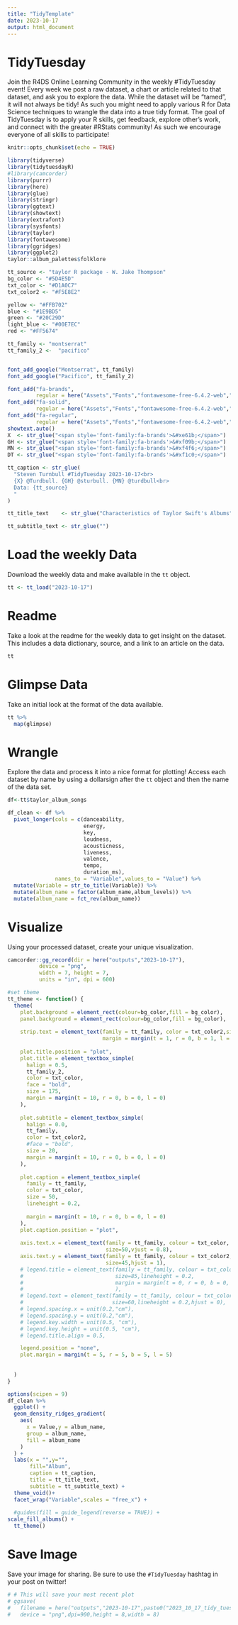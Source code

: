 ```yaml
---
title: "TidyTemplate"
date: 2023-10-17
output: html_document
---
```


# TidyTuesday

Join the R4DS Online Learning Community in the weekly #TidyTuesday event!
Every week we post a raw dataset, a chart or article related to that dataset, and ask you to explore the data.
While the dataset will be “tamed”, it will not always be tidy! As such you might need to apply various R for Data Science techniques to wrangle the data into a true tidy format.
The goal of TidyTuesday is to apply your R skills, get feedback, explore other’s work, and connect with the greater #RStats community!
As such we encourage everyone of all skills to participate!

```r

knitr::opts_chunk$set(echo = TRUE)

library(tidyverse)
library(tidytuesdayR)
#library(camcorder)
library(purrr)
library(here)
library(glue)
library(stringr)
library(ggtext)
library(showtext)
library(extrafont)
library(sysfonts)
library(taylor)
library(fontawesome)
library(ggridges)
library(ggplot2)
taylor::album_palettes$folklore
```


```R
tt_source <- "taylor R package - W. Jake Thompson"
bg_color <- "#5D4E5D"
txt_color <- "#D1A0C7"
txt_color2 <- "#F5E8E2"

yellow <- "#FFB702"  
blue <- "#1E9BD5"
green <- "#20C29D"
light_blue <- "#00E7EC"
red <- "#FF5674"

tt_family <- "montserrat"
tt_family_2 <-  "pacifico"


font_add_google("Montserrat", tt_family)
font_add_google("Pacifico", tt_family_2)

font_add("fa-brands",
         regular = here("Assets","Fonts","fontawesome-free-6.4.2-web","webfonts","fa-brands-400.ttf"))
font_add("fa-solid",
         regular = here("Assets","Fonts","fontawesome-free-6.4.2-web","webfonts","fa-solid-900.ttf"))
font_add("fa-regular",
         regular = here("Assets","Fonts","fontawesome-free-6.4.2-web","webfonts","fa-regular-400.ttf"))
showtext.auto()
X  <- str_glue("<span style='font-family:fa-brands'>&#xe61b;</span>")
GH <- str_glue("<span style='font-family:fa-brands'>&#xf09b;</span>")
MN <- str_glue("<span style='font-family:fa-brands'>&#xf4f6;</span>")
DT <- str_glue("<span style='font-family:fa-brands'>&#xf1c0;</span>")

tt_caption <- str_glue(
  "Steven Turnbull #TidyTuesday 2023-10-17<br>
  {X} @Turdbull. {GH} @sturbull. {MN} @turdbull<br>
  Data: {tt_source}
  "
)

tt_title_text    <- str_glue("Characteristics of Taylor Swift's Albums")

tt_subtitle_text <- str_glue("") 
```

# Load the weekly Data

Download the weekly data and make available in the `tt` object.

```r

tt <- tt_load("2023-10-17")

```


# Readme

Take a look at the readme for the weekly data to get insight on the dataset.
This includes a data dictionary, source, and a link to an article on the data.

```r

tt

```


# Glimpse Data

Take an initial look at the format of the data available.

```r

tt %>% 
  map(glimpse)

```

# Wrangle

Explore the data and process it into a nice format for plotting! Access each dataset by name by using a dollarsign after the `tt` object and then the name of the data set.

```r
df<-tt$taylor_album_songs

df_clean <- df %>% 
  pivot_longer(cols = c(danceability,
                        energy,
                        key,
                        loudness,
                        acousticness,
                        liveness,
                        valence,
                        tempo,
                        duration_ms),
               names_to = "Variable",values_to = "Value") %>%
  mutate(Variable = str_to_title(Variable)) %>%
  mutate(album_name = factor(album_name,album_levels)) %>%
  mutate(album_name = fct_rev(album_name))
```


# Visualize

Using your processed dataset, create your unique visualization.


```R
camcorder::gg_record(dir = here("outputs","2023-10-17"),
          device = "png",
          width = 7, height = 7,
          units = "in", dpi = 600)
```

```R
#set theme
tt_theme <- function() {
  theme(
    plot.background = element_rect(colour=bg_color,fill = bg_color),
    panel.background = element_rect(colour=bg_color,fill = bg_color),
    
    strip.text = element_text(family = tt_family, color = txt_color2,size=70,
                              margin = margin(t = 1, r = 0, b = 1, l = 0)),
    
    plot.title.position = "plot",
    plot.title = element_textbox_simple(
      halign = 0.5,
      tt_family_2,
      color = txt_color,
      face = "bold",
      size = 175,
      margin = margin(t = 10, r = 0, b = 0, l = 0)
    ),
    
    plot.subtitle = element_textbox_simple(
      halign = 0.0,
      tt_family,
      color = txt_color2,
      #face = "bold",
      size = 20,
      margin = margin(t = 10, r = 0, b = 0, l = 0)
    ),
    
    plot.caption = element_textbox_simple(
      family = tt_family, 
      color = txt_color,
      size = 50,
      lineheight = 0.2,
      
      margin = margin(t = 10, r = 0, b = 0, l = 0)
    ),
    plot.caption.position = "plot",
    
    axis.text.x = element_text(family = tt_family, colour = txt_color,
                               size=50,vjust = 0.8),
    axis.text.y = element_text(family = tt_family, colour = txt_color2,
                               size=45,hjust = 1),
    # legend.title = element_text(family = tt_family, colour = txt_color2,
    #                             size=85,lineheight = 0.2,
    #                             margin = margin(t = 0, r = 0, b = 0, l = 0) 
    #                             ),
    # legend.text = element_text(family = tt_family, colour = txt_color2,
    #                            size=60,lineheight = 0.2,hjust = 0),
    # legend.spacing.x = unit(0.2,"cm"),
    # legend.spacing.y = unit(0.2,"cm"),
    # legend.key.width = unit(0.5, "cm"),
    # legend.key.height = unit(0.5, "cm"),
    # legend.title.align = 0.5,

    legend.position = "none",
    plot.margin = margin(t = 5, r = 5, b = 5, l = 5)
    
    
  )
}
```


```r
options(scipen = 9)
df_clean %>%
  ggplot() +
  geom_density_ridges_gradient(
    aes(
      x = Value,y = album_name,
      group = album_name,
      fill = album_name
    )
  ) +
  labs(x = "",y="",     
       fill="Album",
       caption = tt_caption,
       title = tt_title_text,
       subtitle = tt_subtitle_text) +
  theme_void()+
  facet_wrap("Variable",scales = "free_x") +
  
  #guides(fill = guide_legend(reverse = TRUE)) +
scale_fill_albums() +
  tt_theme() 

```

# Save Image

Save your image for sharing. Be sure to use the `#TidyTuesday` hashtag in your post on twitter! 

```r

# # This will save your most recent plot
# ggsave(
#   filename = here("outputs","2023-10-17",paste0("2023_10_17_tidy_tuesday.png")),
#   device = "png",dpi=900,height = 8,width = 8)

```
